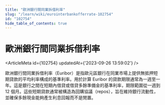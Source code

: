 ```yaml
---
title: "歐洲銀行間同業拆借利率"
slug: "/learn/wiki/eurointerbankofferrate-102754"
id: "102754"
hide_table_of_contents: true
---
```



# 歐洲銀行間同業拆借利率

<ArticleMeta id={102754} updatedAt={'2023-09-26 13:59:02'} />
<div className='border-solid border-b border-t-0 my-4 border-[var(--ifm-color-gray-300)]' />

歐洲銀行間同業拆借利率（Euribor）是指歐元區銀行在同業市場上提供無抵押短期貸款的平均利率構成的基準利率。用於計算 Euribor 的貸款期限通常為一週至一年。這是銀行之間在短期內借貸或借貸多餘準備金的基準利率，期限範圍從一週到 12 個月。這些短期貸款通常被構造為回購協議（repos），旨在維持銀行流動性，並確保多餘現金能夠產生利息回報而不是閒置。

